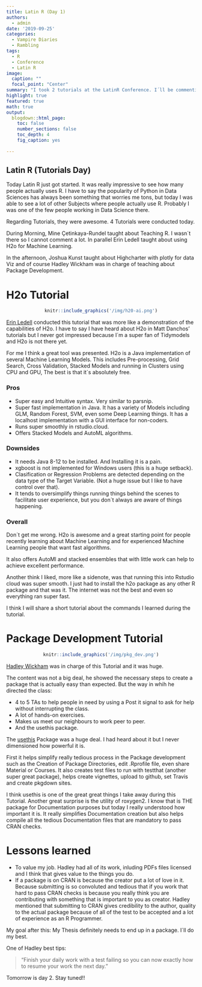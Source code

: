 ```yaml
---
title: Latin R (Day 1)
authors: 
  - admin
date: '2019-09-25'
categories:
  - Vampire Diaries
  - Rambling
tags:
  - R
  - Conference
  - Latin R
image:
  caption: ""
  focal_point: "Center"
summary: "I took 2 tutorials at the LatinR Conference. I´ll be commenting about them."
highlight: true
featured: true
math: true
output:
  blogdown::html_page:
    toc: false
    number_sections: false
    toc_depth: 4
    fig_caption: yes
    
---
```


## Latin R (Tutorials Day)

Today Latin R just got started. It was really impressive to see how many people actually uses R. I have to say the popularity of Python in Data Sciences has always been something that worries me tons, but today I was able to see a lot of other Subjects where people actually use R. Probably I was one of the few people working in Data Science there.

Regarding Tutorials, they were awesome. 4 Tutorials were conducted today. 

During Morning, Mine Çetinkaya-Rundel taught about Teaching R. I wasn´t there so I cannot comment a lot. In parallel Erin Ledell taught about using H2o for Machine Learning.

In the afternoon, Joshua Kunst taught about Highcharter with plotly for data Viz and of course Hadley Wickham was in charge of teaching about Package Development.

# H2o Tutorial

<center>
```r
knitr::include_graphics('/img/h20-ai.png')
```
</center>

[Erin Ledell](https://twitter.com/ledell) conducted this tutorial that was more like a demonstration of the capabilities of H2o. I have to say I have heard about H2o in Matt Danchos' tutorials but I never got impressed because I´m a super fan of Tidymodels and H2o is not there yet.

For me I think a great tool was presented. H2o is a Java implementation of several Machine Learning Models. This includes Pre-processing, Grid Search, Cross Validation, Stacked Models and running in Clusters using CPU and GPU, The best is that it´s absolutely free.

### Pros
 * Super easy and Intuitive syntax. Very similar to parsnip.
 * Super fast implementation in Java.
 It has a variety of Models including GLM, Random Forest, SVM, even some Deep Learning things.
 It has a localhost implementation with a GUI interface for non-coders.
 * Runs super smoothly in rstudio.cloud. 
 * Offers Stacked Models and AutoML algorithms.
 
### Downsides
 * It needs Java 8-12 to be installed. And Installing it is a pain.
 * xgboost is not implemented for Windows users (this is a huge setback).
 * Clasification or Regression Problems are detected depending on the data type of the Target Variable. (Not a huge issue but I like to have control over that).
 * It tends to oversimplify things running things behind the scenes to facilitate user experience, but you don´t always are aware of things happening.

### Overall

Don´t get me wrong. H2o is awesome and a great starting point for people recently learning about Machine Learning and for experienced Machine Learning people that want fast algorithms.

It also offers AutoMl and stacked ensembles that with little work can help to achieve excellent performance.

Another think I liked, more like a sidenote, was that running this into Rstudio cloud was super smooth. I just had to install the h2o package as any other R package and that was it. The internet was not the best and even so everything ran super fast.

I think I will share a short tutorial about the commands I learned during the tutorial.

# Package Development Tutorial

<center>
```r
knitr::include_graphics('/img/pkg_dev.png')
```
</center>
 
[Hadley Wickham](http://hadley.nz/) was in charge of this Tutorial and it was huge.

The content was not a big deal, he showed the necessary steps to create a package that is actually easy than expected. But the way in whih he directed the class:

 * 4 to 5 TAs to help people in need by using a Post it signal to ask for help without interrupting the class.
 * A lot of hands-on exercises.
 * Makes us meet our neighbours to work peer to peer.
 * And the usethis package.
 
The [usethis](https://usethis.r-lib.org/) Package was a huge deal. I had heard about it but I never dimensioned how powerful it is.

First it helps simplify really tedious process in the Package development such as the Creation of Package Directories, edit .Rprofile file, even share Material or Courses. It also creates test files to run with testthat (another super great package), helps create vignettes, upload to github, set Travis and create pkgdown sites.

I think usethis is one of the great great things I take away during this Tutorial. Another great surprise is the utility of roxygen2. I know that is THE package for Documentation purposes but today I really understood how important it is. It really simplifies Documentation creation but also helps compile all the tedious Documentation files that are mandatory to pass CRAN checks.

# Lessons learned

* To value my job. Hadley had all of its work, inluding PDFs files licensed and I think that gives value to the things you do. 
* If a package is on CRAN is because the creator put a lot of love in it. Because submitting is so convoluted and tedious that if you work that hard to pass CRAN checks is because you really think you are contributing with something that is important to you as creator. Hadley mentioned that submitting to CRAN gives credibility to the author, quality to the actual package because of all of the test to be accepted and a lot of experience as an R Programmer.

My goal after this: My Thesis definitely needs to end up in a package. I´ll do my best.

One of Hadley best tips: 

> "Finish your daily work with a test failing so you can now exactly how to resume your work the next day."

Tomorrow is day 2. Stay tuned!!


 

